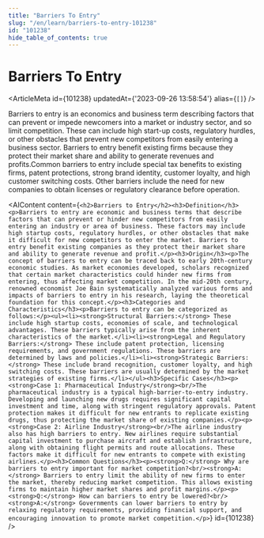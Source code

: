 ```yaml
---
title: "Barriers To Entry"
slug: "/en/learn/barriers-to-entry-101238"
id: "101238"
hide_table_of_contents: true
---
```



# Barriers To Entry

<ArticleMeta id={101238} updatedAt={'2023-09-26 13:58:54'} alias={`[]`} />
<div className='border-solid border-b border-t-0 my-4 border-[var(--ifm-color-gray-300)]' />

Barriers to entry is an economics and business term describing factors that can prevent or impede newcomers into a market or industry sector, and so limit competition. These can include high start-up costs, regulatory hurdles, or other obstacles that prevent new competitors from easily entering a business sector. Barriers to entry benefit existing firms because they protect their market share and ability to generate revenues and profits.Common barriers to entry include special tax benefits to existing firms, patent protections, strong brand identity, customer loyalty, and high customer switching costs. Other barriers include the need for new companies to obtain licenses or regulatory clearance before operation.

<AIContent content={`<h2>Barriers to Entry</h2><h3>Definition</h3><p>Barriers to entry are economic and business terms that describe factors that can prevent or hinder new competitors from easily entering an industry or area of business. These factors may include high startup costs, regulatory hurdles, or other obstacles that make it difficult for new competitors to enter the market. Barriers to entry benefit existing companies as they protect their market share and ability to generate revenue and profit.</p><h3>Origin</h3><p>The concept of barriers to entry can be traced back to early 20th-century economic studies. As market economies developed, scholars recognized that certain market characteristics could hinder new firms from entering, thus affecting market competition. In the mid-20th century, renowned economist Joe Bain systematically analyzed various forms and impacts of barriers to entry in his research, laying the theoretical foundation for this concept.</p><h3>Categories and Characteristics</h3><p>Barriers to entry can be categorized as follows:</p><ul><li><strong>Structural Barriers:</strong> These include high startup costs, economies of scale, and technological advantages. These barriers typically arise from the inherent characteristics of the market.</li><li><strong>Legal and Regulatory Barriers:</strong> These include patent protection, licensing requirements, and government regulations. These barriers are determined by laws and policies.</li><li><strong>Strategic Barriers:</strong> These include brand recognition, customer loyalty, and high switching costs. These barriers are usually determined by the market strategies of existing firms.</li></ul><h3>Specific Cases</h3><p><strong>Case 1: Pharmaceutical Industry</strong><br/>The pharmaceutical industry is a typical high-barrier-to-entry industry. Developing and launching new drugs requires significant capital investment and time, along with stringent regulatory approvals. Patent protection makes it difficult for new entrants to replicate existing drugs, thus protecting the market share of existing companies.</p><p><strong>Case 2: Airline Industry</strong><br/>The airline industry also has high barriers to entry. New airlines require substantial capital investment to purchase aircraft and establish infrastructure, along with obtaining flight permits and route allocations. These factors make it difficult for new entrants to compete with existing airlines.</p><h3>Common Questions</h3><p><strong>Q:</strong> Why are barriers to entry important for market competition?<br/><strong>A:</strong> Barriers to entry limit the ability of new firms to enter the market, thereby reducing market competition. This allows existing firms to maintain higher market shares and profit margins.</p><p><strong>Q:</strong> How can barriers to entry be lowered?<br/><strong>A:</strong> Governments can lower barriers to entry by relaxing regulatory requirements, providing financial support, and encouraging innovation to promote market competition.</p>`} id={101238} />

